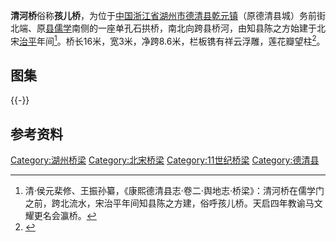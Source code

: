 {{文物保护单位
| 级别 = 省级
| 省区市 = 浙江省
| 图片 = 
| 名称 = 德清古桥群
| 子项 = 清河桥
| 编号 = 不详
| 分类 = 古建筑
| 时代 = [[宋朝|宋]]
| 所在 = [[湖州市|湖州市]][[德清县|德清县]]
| 登录 = 2005年3月
}}
'''清河桥'''俗称'''孩儿桥'''，为位于[[中国|中国]][[浙江省|浙江省]][[湖州市|湖州市]][[德清县|德清县]][[乾元镇|乾元镇]]（原德清县城）务前街北端、原[[德清文庙|县儒学]]南侧的一座单孔石拱桥，南北向跨县桥河，由知县陈之方始建于北宋[[治平_(北宋)|治平]]年间<ref>清‧侯元棐修、王振孙纂，《康熙德清县志·卷二·舆地志·桥梁》：清河桥在儒学门之前，跨北流水，宋治平年间知县陈之方建，俗呼孩儿桥。天启四年教谕马文耀更名会瀛桥。</ref>。桥长16米，宽3米，净跨8.6米，栏板镌有祥云浮雕，莲花瓣望柱<ref>{{cite web|url=http://www.deqing.gov.cn/art/2011/7/4/art_2061_93411.html|title=《德清县桥梁之最》|accessdate=2016-04-18|work=|publisher=德清县政府|deadurl=yes|archiveurl=https://web.archive.org/web/20120528130355/http://www.deqing.gov.cn/art/2011/7/4/art_2061_93411.html|archivedate=2012年5月28日|df=}}</ref>。

==图集==
{{multiple image
| align  = left
| width = 240
| image1 = Qinghe Bridge 03 2016-04.JPG
| caption1 = 西面
| image2 = Qinghe Bridge 08 2016-04.JPG
| caption2 = 南面
| image3 = Qinghe Bridge 09 2016-04.JPG
| caption3 = 栏杆端部
| image4 = Qinghe Bridge 10 2016-04.JPG
| caption4 = 栏杆中部
}}
{{-}}

==参考资料==
{{reflist|2}}
{{zhejiang-stub}}
{{DEFAULTSORT:Q}}
{{commons category|Qinghe Bridge}}
{{德清古桥群}}
{{湖州市境内的浙江省文物保护单位}}
[[Category:湖州桥梁|Category:湖州桥梁]]
[[Category:北宋桥梁|Category:北宋桥梁]]
[[Category:11世纪桥梁|Category:11世纪桥梁]]
[[Category:德清县|Category:德清县]]